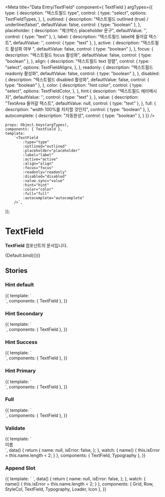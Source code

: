 
<Meta
    title="Data Entry/TextField"
    component={ TextField }
    argTypes={{
        type: {
            description: "텍스트필드 type",
            control: {
            type: "select",
            options: TextFieldTypes,
           },
        },
        outlined: {
            description: "텍스트필드 outlined (true) / underline(false)",
            defaultValue: false,
            control: { type: "boolean" },
        },
        placeholder: {
            description: "체크박스 placeholder 문구",
            defaultValue: '',
            control: { type: "text" },
        },
        label: {
            description: "텍스트필드 label에 들어갈 텍스트",
            defaultValue: '',
            control: { type: "text" },
        },
        active: {
            description: "텍스트필드 활성화 여부 ",
            defaultValue: false,
            control: { type: "boolean" },
        },
        focus: {
            description: "텍스트필드 focus 활성화",
            defaultValue: false,
            control: { type: "boolean" },
        },
        align: {
            description: "텍스트필드 text 정렬",
            control: {
                type: "select",
                options: TextFieldAligns,
            },
        },
        readonly: {
            description: "텍스트필드 readonly 활성화",
            defaultValue: false,
            control: { type: "boolean" },
        },
        disabled: {
            description: "텍스트필드 disabled 활성화",
            defaultValue: false,
            control: { type: "boolean" },
        },
        color: {
            description: "hint color",
            control: {
            type: "select",
            options: TextFieldColor,
           },
        },
        hint:{
            description: "텍스트필드 에러메시지",
            defaultValue: '',
            control: { type: "text" },
        },
        value: {
            description: "TextArea 들어갈 텍스트",
            defaultValue: null,
            control: { type: "text" },
        },
        full: {
            description: "width 100%를 차지할 것인지",
            control: { type: "boolean" },
        },
        autocomplete: {
            description: "자동완성",
            control: { type: "boolean" },
        }
    }}
/>


    props: Object.keys(argTypes),
    components: { TextField },
    template:
        `<TextField
            :type="type"
            :outlined="outlined"
            :placeholder="placeholder"
            :label="label"
            :active="active"
            :align="align"
            :focus="focus"
            :readonly="readonly"
            :disabled="disabled"
            :value.sync="value"
            :hint="hint"
            :color="color"
            :full="full"
            :autocomplete="autocomplete"
        />`,
});

# TextField

**TextField** 컴포넌트의 문서입니다.

<Story name="Default" height="100px">
    {Default.bind({})}
</Story>

<ArgsTable story="Default" />

## Stories
### Hint default
<Canvas>
    <Story name="Hint Default" height="200px">
        {{
            template: `
                <div style="width:300px">
                    <TextField
                        type="text"
                        color="error"
                        hint="내용을 입력해주세요."
                        :outlined="false"
                        placeholder="underlined + hint "
                        class="mb-20"
                    />
                    <TextField
                        type="text"
                        color="error"
                        hint="내용을 입력해주세요."
                        :outlined="false"
                        label="label"
                        placeholder="underlined + hint + label"
                        active
                        class="mb-20"
                    />
                    <TextField
                        type="text"
                        color="error"
                        hint="내용을 입력해주세요."
                        outlined
                        placeholder="outlined + hint "
                        class="mb-20"
                    />
                    <TextField
                        type="text"
                        color="error"
                        hint="내용을 입력해주세요."
                        outlined
                        label="label"
                        placeholder="outlined + hint + label"
                        active
                        class="mb-20"
                    />
                </div>
            `,
            components: { TextField },
        }}
    </Story>
</Canvas>

### Hint Secondary

<Canvas>
    <Story name="Hint Secondary" height="200px">
        {{
            template: `
                <div style="width:300px">
                    <TextField
                        type="text"
                        color="secondary"
                        hint="내용을 입력해주세요."
                        :outlined="false"
                        placeholder="underlined + hint "
                        class="mb-20"
                    />
                    <TextField
                        type="text"
                        color="secondary"
                        hint="내용을 입력해주세요."
                        :outlined="false"
                        label="label"
                        placeholder="underlined + hint + label"
                        active
                        class="mb-20"
                    />
                    <TextField
                        type="text"
                        hint="내용을 입력해주세요."
                        color="secondary"
                        outlined
                        placeholder="outlined + hint"
                        class="mb-20"
                    />
                    <TextField
                        type="text"
                        hint="내용을 입력해주세요."
                        color="secondary"
                        outlined
                        label="label"
                        placeholder="outlined + hint + label"
                        active
                        class="mb-20"
                    />
                </div>
            `,
            components: { TextField },
        }}
    </Story>
</Canvas>

### Hint Success
<Canvas>
    <Story name="Hint Success" height="200px">
        {{
            template: `
                <div style="width:300px">
                    <TextField
                        type="text"
                        color="success"
                        hint="내용을 입력해주세요."
                        :outlined="false"
                        placeholder="underlined + hint"
                        class="mb-20"
                    />
                    <TextField
                        type="text"
                        color="success"
                        hint="내용을 입력해주세요."
                        :outlined="false"
                        label="label"
                        placeholder="underlined + hint + label"
                        active
                        class="mb-20"
                    />
                    <TextField
                        type="text"
                        hint="내용을 입력해주세요."
                        color="success"
                        outlined
                        placeholder="outlined + hint"
                        class="mb-20"
                    />
                    <TextField
                        type="text"
                        hint="내용을 입력해주세요."
                        color="success"
                        outlined
                        label="label"
                        placeholder="outlined + hint + label"
                        active
                        class="mb-20"
                    />
                </div>
            `,
            components: { TextField },
        }}
    </Story>
</Canvas>

### Hint Primary
<Canvas>
    <Story name="Hint Primary" height="200px">
        {{
            template: `
                <div style="width:300px">
                    <TextField
                        type="text"
                        color="primary"
                        hint="내용을 입력해주세요."
                        :outlined="false"
                        placeholder="underlined + hint "
                        class="mb-20"
                    />
                    <TextField
                        type="text"
                        color="primary"
                        hint="내용을 입력해주세요."
                        :outlined="false"
                        label="label"
                        placeholder="underlined + hint + label"
                        active
                        class="mb-20"
                    />
                    <TextField
                        type="text"
                        hint="내용을 입력해주세요."
                        color="primary"
                        outlined
                        placeholder="outlined + hint"
                        class="mb-20"
                    />
                    <TextField
                        type="text"
                        hint="내용을 입력해주세요."
                        color="primary"
                        outlined
                        label="label"
                        placeholder="outlined + hint + label"
                        active
                        class="mb-20"
                    />
                </div>
            `,
            components: { TextField },
        }}
    </Story>
</Canvas>

### Full
<Canvas>
    <Story name="Full" height="200px">
        {{
            template: `
                <div>
                    <TextField
                        type="text"
                        color="primary"
                        hint="내용을 입력해주세요."
                        :outlined="false"
                        placeholder="underlined + hint "
                        class="mb-20"
                        full
                    />
                </div>
            `,
            components: { TextField },
        }}
    </Story>
</Canvas>

### Validate
<Canvas>
    <Story name="Validate" height="200px">
        {{
            template: `
                <div>
                    <Typography type="body2" color="gray500" class="mb-4">이름</Typography>
                    <TextField
                        type="text"
                        :color="isError ? 'error' : 'secondary'"
                        :hint="isError ? '두 글자 이상 입력해 주세요.' : '실명을 입력하세요. 입력된 이름으로 수료증이 발급됩니다.'"
                        outlined
                        placeholder="코멘티"
                        :active="isError"
                        :value.sync="name"
                    />
                </div>
            `,
            data() {
                return {
                    name: null,
                    isError: false,
                };
            },
            watch: {
                name() {
                    this.isError = this.name.length < 2;
                }
            },
            components: { TextField, Typography },
        }}
    </Story>
</Canvas>

### Append Slot
<Canvas>
    <Story name="AppendSlot" height="200px">
        {{
            template: `
                <Grid>
                    <Row class="mb-10">
                        <StyleCol :col-lg="4" col-gutters>
                            <TextField
                            type="text"
                            outlined
                            label="대학"
                            placeholder="학교명"
                            hint="대학명을 입력해주세요."
                            :value.sync="name"
                        >
                            <template v-slot:append>
                                <Typography type="caption2" color="gray700" class="mr-2">제휴 확인 중</Typography>
                                <Loader size="small" color="secondary" style="margin-right: -2px" />
                            </template>
                        </TextField>
                        </StyleCol>
                    </Row>
                    <Row class="mb-10">
                        <StyleCol :col-lg="4" col-gutters>
                            <TextField
                                type="text"
                                outlined
                                label="대학"
                                placeholder="학교명"
                                :value.sync="name"
                            >
                                <template v-slot:append>
                                    <Typography type="caption2" color="gray800" class="mr-2">미제휴기관</Typography>
                                    <Icon name="IconExclamationSmallFill" color="gray500" />
                                </template>
                            </TextField>
                        </StyleCol>
                    </Row>
                    <Row class="mb-10">
                        <StyleCol :col-lg="4" col-gutters>
                            <TextField
                                type="text"
                                outlined
                                label="대학"
                                placeholder="학교명"
                                :value.sync="name"
                            >
                                <template v-slot:append>
                                    <Typography type="caption2" color="primary" class="mr-2">제휴기관</Typography>
                                    <Icon name="IconExclamationSmallFill" color="primary" />
                                </template>
                            </TextField>
                        </StyleCol>
                    </Row>
                    <Row>
                        <StyleCol :col-lg="4" col-gutters>
                            <TextField
                                type="text"
                                placeholder="인증번호"
                                :value.sync="name"
                                full
                            >
                                <template v-slot:append>
                                    <Typography type="caption1" color="error">30:00</Typography>
                                </template>
                            </TextField>
                        </StyleCol>
                    </Row>
                </Grid>
            `,
            data() {
                return {
                    name: null,
                    isError: false,
                };
            },
            watch: {
                name() {
                    this.isError = this.name.length < 2;
                }
            },
            components: { Grid, Row, StyleCol, TextField, Typography, Loader, Icon },
        }}
    </Story>
</Canvas>

